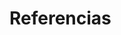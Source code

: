 # Referencias {-}
<!-- `r if (knitr:::is_html_output()) '# Referencias {-}'` -->
<div id="refs"></div>